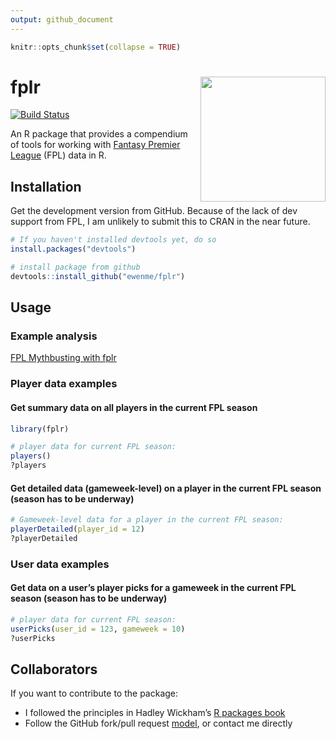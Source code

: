 ```yaml
---
output: github_document
---
```


```r
knitr::opts_chunk$set(collapse = TRUE)
```

# fplr <img src="fplHex.png" align="right" height="200" />

[![Build Status](https://travis-ci.org/ewenme/fplR.png)](https://travis-ci.org/ewenme/fplR) 

An R package that provides a compendium of tools for working with [Fantasy Premier League](https://fantasy.premierleague.com) (FPL) data in R. 

## Installation

Get the development version from GitHub. Because of the lack of dev support from FPL, I am unlikely to submit this to CRAN in the near future.

```r
# If you haven't installed devtools yet, do so
install.packages("devtools")

# install package from github
devtools::install_github("ewenme/fplr")
```

## Usage

### Example analysis

[FPL Mythbusting with fplr](http://ewenme.rbind.io/blog/2017-06-25-fpl_mythbusting/)

### Player data examples

#### Get summary data on all players in the current FPL season

```r
library(fplr)

# player data for current FPL season:
players()
?players

```

#### Get detailed data (gameweek-level) on a player in the current FPL season (season has to be underway)

```r
# Gameweek-level data for a player in the current FPL season:
playerDetailed(player_id = 12)
?playerDetailed

```

### User data examples

#### Get data on a user's player picks for a gameweek in the current FPL season (season has to be underway)

```r
# player data for current FPL season:
userPicks(user_id = 123, gameweek = 10)
?userPicks

```

## Collaborators

If you want to contribute to the package:

* I followed the principles in Hadley Wickham's [R packages book](http://r-pkgs.had.co.nz/)
* Follow the GitHub fork/pull request [model](https://guides.github.com/introduction/flow/), or contact me directly

